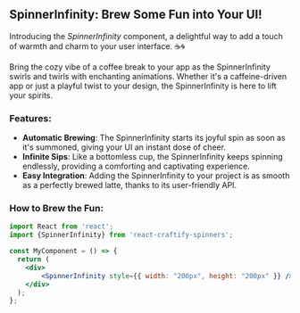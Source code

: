  



<Meta title="Spinners/SpinnerInfinity" component={SpinnerInfinity} />

## SpinnerInfinity: Brew Some Fun into Your UI!

Introducing the *SpinnerInfinity* component, a delightful way to add a touch of warmth and charm to your user interface. ☕🌀

Bring the cozy vibe of a coffee break to your app as the SpinnerInfinity swirls and twirls with enchanting animations. Whether it's a caffeine-driven app or just a playful twist to your design, the SpinnerInfinity is here to lift your spirits.

### Features:

- **Automatic Brewing**: The SpinnerInfinity starts its joyful spin as soon as it's summoned, giving your UI an instant dose of cheer.
- **Infinite Sips**: Like a bottomless cup, the SpinnerInfinity keeps spinning endlessly, providing a comforting and captivating experience.
- **Easy Integration**: Adding the SpinnerInfinity to your project is as smooth as a perfectly brewed latte, thanks to its user-friendly API.

### How to Brew the Fun:


```jsx
import React from 'react';
import {SpinnerInfinity} from 'react-craftify-spinners';  

const MyComponent = () => {
  return (
    <div>
        <SpinnerInfinity style={{ width: "200px", height: "200px" }} />
    </div>
  );
};

```